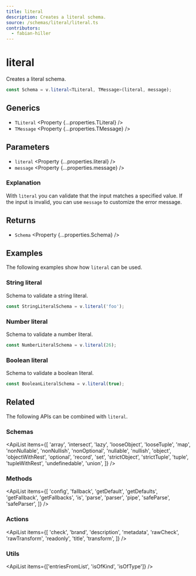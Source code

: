 ```yaml
---
title: literal
description: Creates a literal schema.
source: /schemas/literal/literal.ts
contributors:
  - fabian-hiller
---
```



# literal

Creates a literal schema.

```ts
const Schema = v.literal<TLiteral, TMessage>(literal, message);
```

## Generics

- `TLiteral` <Property {...properties.TLiteral} />
- `TMessage` <Property {...properties.TMessage} />

## Parameters

- `literal` <Property {...properties.literal} />
- `message` <Property {...properties.message} />

### Explanation

With `literal` you can validate that the input matches a specified value. If the input is invalid, you can use `message` to customize the error message.

## Returns

- `Schema` <Property {...properties.Schema} />

## Examples

The following examples show how `literal` can be used.

### String literal

Schema to validate a string literal.

```ts
const StringLiteralSchema = v.literal('foo');
```

### Number literal

Schema to validate a number literal.

```ts
const NumberLiteralSchema = v.literal(26);
```

### Boolean literal

Schema to validate a boolean literal.

```ts
const BooleanLiteralSchema = v.literal(true);
```

## Related

The following APIs can be combined with `literal`.

### Schemas

<ApiList
  items={[
    'array',
    'intersect',
    'lazy',
    'looseObject',
    'looseTuple',
    'map',
    'nonNullable',
    'nonNullish',
    'nonOptional',
    'nullable',
    'nullish',
    'object',
    'objectWithRest',
    'optional',
    'record',
    'set',
    'strictObject',
    'strictTuple',
    'tuple',
    'tupleWithRest',
    'undefinedable',
    'union',
  ]}
/>

### Methods

<ApiList
  items={[
    'config',
    'fallback',
    'getDefault',
    'getDefaults',
    'getFallback',
    'getFallbacks',
    'is',
    'parse',
    'parser',
    'pipe',
    'safeParse',
    'safeParser',
  ]}
/>

### Actions

<ApiList
  items={[
    'check',
    'brand',
    'description',
    'metadata',
    'rawCheck',
    'rawTransform',
    'readonly',
    'title',
    'transform',
  ]}
/>

### Utils

<ApiList items={['entriesFromList', 'isOfKind', 'isOfType']} />
